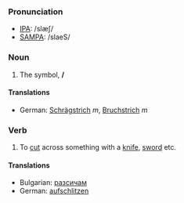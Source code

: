 ===Pronunciation===
*[[w:IPA|IPA]]: /slæʃ/
*[[w:SAMPA|SAMPA]]: /slaeS/

===Noun===
#The symbol, '''/'''

====Translations====
*German: [[Schrägstrich]] ''m'', [[Bruchstrich]] ''m''

===Verb===
#To [[cut]] across something with a [[knife]], [[sword]] etc.

====Translations====
*Bulgarian: [[разсичам]]
*German: [[aufschlitzen]]